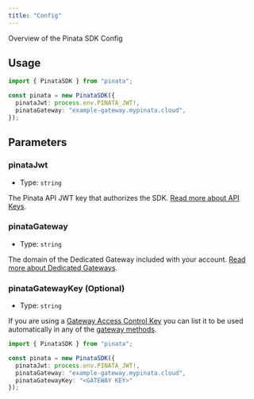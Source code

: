 ```yaml
---
title: "Config"
---
```


Overview of the Pinata SDK Config

## Usage

```typescript
import { PinataSDK } from "pinata";

const pinata = new PinataSDK({
  pinataJwt: process.env.PINATA_JWT!,
  pinataGateway: "example-gateway.mypinata.cloud",
});
```

## Parameters

### pinataJwt

- Type: `string`

The Pinata API JWT key that authorizes the SDK. [Read more about API Keys](/account-management/api-keys).

### pinataGateway

- Type: `string`

The domain of the Dedicated Gateway included with your account. [Read more about Dedicated Gateways](/gateways/dedicated-ipfs-gateways).

### pinataGatewayKey (Optional)

- Type: `string`

If you are using a [Gateway Access Control Key](/gateways/gateway-access-controls#gateway-keys) you can list it to be used automatically in any of the [gateway methods](/sdk-beta/gateways).

```typescript
import { PinataSDK } from "pinata";

const pinata = new PinataSDK({
  pinataJwt: process.env.PINATA_JWT!,
  pinataGateway: "example-gateway.mypinata.cloud",
  pinataGatewayKey: "<GATEWAY KEY>"
});
```

